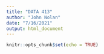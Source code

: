 ```yaml
---
title: "DATA 413"
author: "John Nolan"
date: "7/16/2021"
output: html_document
---
```


```r
knitr::opts_chunk$set(echo = TRUE)
```
